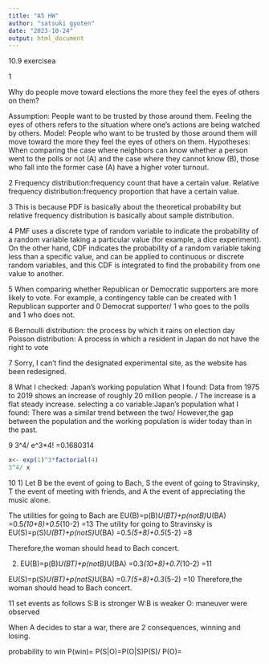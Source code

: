 ```yaml
---
title: "A5 HW"
author: "satsuki gyoten"
date: "2023-10-24"
output: html_document
---
```

10.9 exercisea

1

Why do people move toward elections the more they feel the eyes of others on them?

Assumption: People want to be trusted by those around them. Feeling the eyes of others refers to the situation where one's actions are being watched by others.
Model: People who want to be trusted by those around them will move toward the more they feel the eyes of others on them.
Hypotheses:
When comparing the case where neighbors can know whether a person went to the polls or not (A) and the case where they cannot know (B), those who fall into the former case (A) have a higher voter turnout.

2
Frequency distribution:frequency count that have a certain value.
Relative frequency distribution:frequency proportion that have a certain value.

3
This is because PDF is basically about the theoretical probability but relative frequency distribution is basically about sample distribution.

4
PMF uses a discrete type of random variable to indicate the probability of a random variable taking a particular value (for example, a dice experiment).
On the other hand, CDF indicates the probability of a random variable taking less than a specific value, and can be applied to continuous or discrete random variables, and this CDF is integrated to find the probability from one value to another.

5
When comparing whether Republican or Democratic supporters are more likely to vote. For example, a contingency table can be created with 1 Republican supporter and 0 Democrat supporter/ 1 who goes to the polls and 1 who does not.

6
Bernoulli distribution: the process by which it rains on election day
Poisson distribution: A process in which a resident in Japan do not have the right to vote

7
Sorry, I can't find the designated experimental site, as the website has been redesigned.

8
What I checked: Japan's working population
What I found: Data from 1975 to 2019 shows an increase of roughly 20 million people. / The increase is a flat steady increase.
selecting a co variable:Japan's population
what I found: There was a similar trend between the two/ However,the gap between the population and the working population is wider today than in the past.

9
3^4/ e^3*4! =0.1680314
```r
x<- exp(1)^3*factorial(4)
3^4/ x
```

10
1)
Let B be the event of going to Bach, S the event of going to Stravinsky, T the event of meeting with friends, and A the event of appreciating the music alone.

The utilities for going to Bach are
EU(B)=p(B)*U(BT)+p(notB)*U(BA)
=0.5*(10+8)+0.5*(10-2)
=13
The utility for going to Stravinsky is
EU(S)=p(S)*U(BT)+p(notS)*U(BA)
=0.5*(5+8)+0.5*(5-2)
=8

Therefore,the woman should head to Bach concert.

2)
EU(B)=p(B)*U(BT)+p(notB)*U(BA)
=0.3*(10+8)+0.7*(10-2)
=11

EU(S)=p(S)*U(BT)+p(notS)*U(BA)
=0.7*(5+8)+0.3*(5-2)
=10
Therefore,the woman should head to Bach concert.

11
set events as follows
S:B is stronger
W:B is weaker
O: maneuver were observed

When A decides to star a war, there are 2 consequences, winning and losing.

probability to win
P(win)= P(S|O)=P(O|S)P(S)/ P(O)=

